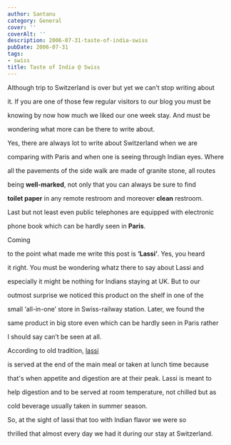 ```yaml
---
author: Santanu
category: General
cover: ''
coverAlt: ''
description: 2006-07-31-taste-of-india-swiss
pubDate: 2006-07-31
tags:
- swiss
title: Taste of India @ Swiss
---
```


Although trip to Switzerland is over but yet we can’t stop writing about

it. If you are one of those few regular visitors to our blog you must be

knowing by now how much we liked our one week stay. And must be

wondering what more can be there to write about.



  

Yes, there are always lot to write about Switzerland when we are

comparing with Paris and when one is seeing through Indian eyes. Where

all the pavements of the side walk are made of granite stone, all routes

being **well-marked**, not only that you can always be sure to find

**toilet paper** in any remote restroom and moreover **clean** restroom.

Last but not least even public telephones are equipped with electronic

phone book which can be hardly seen in **Paris**.



  



  

Coming

to the point what made me write this post is **‘Lassi’**. Yes, you heard

it right. You must be wondering whatz there to say about Lassi and

especially it might be nothing for Indians staying at UK. But to our

outmost surprise we noticed this product on the shelf in one of the

small ‘all-in-one’ store in Swiss-railway station. Later, we found the

same product in big store even which can be hardly seen in Paris rather

I should say can’t be seen at all.



  



  

According to old tradition, [lassi](http://en.wikipedia.org/wiki/lassi)

is served at the end of the main meal or taken at lunch time because

that's when appetite and digestion are at their peak. Lassi is meant to

help digestion and to be served at room temperature, not chilled but as

cold beverage usually taken in summer season.



So, at the sight of lassi that too with Indian flavor we were so

thrilled that almost every day we had it during our stay at Switzerland.